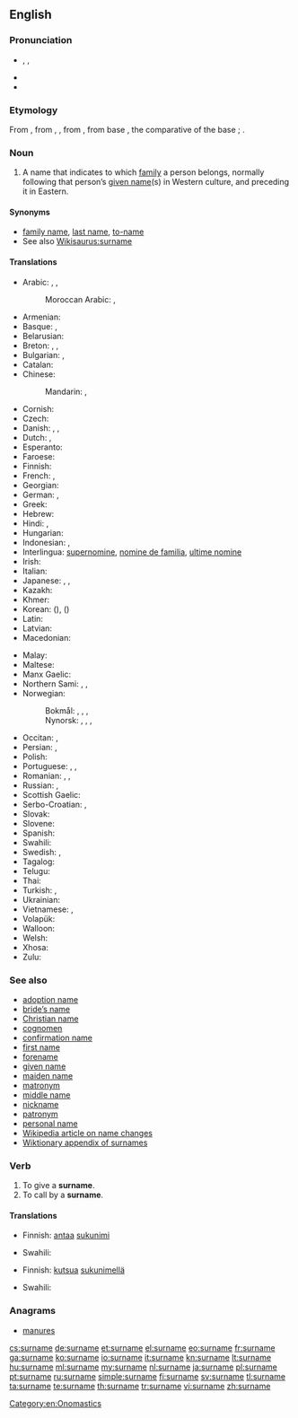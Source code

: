 {{wikipedia|Surname}}
==English==

===Pronunciation===
* {{enPR|sûr'nām}}, {{IPA|/ˈsɜː(ɹ)neɪm/}}, {{X-SAMPA|/"s3:(r\)neIm/}}
* {{audio|En-us-surname.ogg|Audio (US)}}
* {{audio|En-uk-surname.ogg|Audio (UK)}}

===Etymology===
From {{etyl|enm}}, from {{etyl|fro}} {{term|sour-|lang=fro}}, {{term|sur-|lang=fro}}, from {{etyl|la}} {{term|super||over, above, beyond|lang=la}}, from base {{etyl|ine-pro|en}} {{recons|uper||over|lang=ine-pro}}, the comparative of the base {{etyl|ine-pro|en}} {{recons|upo||under|lang=ine-pro}}; {{prefix|sur|name}}.

===Noun===
{{en-noun}}

# A name that indicates to which [[family]] a person belongs, normally following that person’s [[given name]](s) in Western culture, and preceding it in Eastern.

====Synonyms====
* [[family name]], [[last name]], [[to-name]]
* See also [[Wikisaurus:surname]]

====Translations====
{{trans-top|name that indicates family}}
* Arabic: {{t-|ar|لقب|m|tr=láqab}}, {{t-|ar|كنية|f|tr=kúnya}}, {{t-|ar|اسم العائلة|m|tr=ism al-3aa'ila}}
*: Moroccan Arabic: {{tø|ary|كنوة|f|tr=kenwa}}, {{tø|ary|كْنيّة|f|tr=kniyya}}
* Armenian: {{t-|hy|ազգանուն|tr=azganun}}
* Basque: {{t+|eu|abizen}}, {{t+|eu|deitura}}
* Belarusian: {{t-|be|прозвішча|n|tr=prózvišča}}
* Breton: {{t+|br|anv|m}}, {{t-|br|anv-familh|m}}, {{t-|br|anv-tiegezh|m}}
* Bulgarian: {{t-|bg|фамилно име|n|tr=famílno íme}}, {{t-|bg|презиме|n|tr=prézime}}
* Catalan: {{t-|ca|cognom|m}}
* Chinese:
*: Mandarin: {{t-|cmn|姓|tr=xìng|sc=Hani}}, {{t-|cmn|姓氏|tr=xìngshì|sc=Hani}}
* Cornish: {{t-|kw|hanow|m}}
* Czech: {{t+|cs|příjmení|n}}
* Danish: {{t+|da|efternavn|n}}, {{t-|da|familienavn|n}}, {{t-|da|slægtsnavn|n}}
* Dutch: {{t+|nl|achternaam|m}}, {{t-|nl|familienaam|m}}
* Esperanto: {{t-|eo|alnomo}}
* Faroese: {{t-|fo|eftirnavn|n}}
* Finnish: {{t+|fi|sukunimi}}
* French: {{t+|fr|nom|m}}, {{t+|fr|patronyme|m}} {{t+|fr|nom de famille|m}}
* Georgian: {{t-|ka|გვარი|tr=gvari}}
* German: {{t+|de|Nachname|m}}, {{t+|de|Familienname|m}}
* Greek: {{t+|el|επώνυμο|n|tr=epónymo}}
* Hebrew: {{t-|he|שם משפחה|tr=šem mishpaħa}}
* Hindi: {{t-|hi|कुलनाम|m|tr=kulnām}}, {{t-|hi|कुल नाम|m|tr=kul nām}}
* Hungarian: {{t+|hu|vezetéknév}}
* Indonesian: {{t+|id|marga}}, {{t-|id|nama keluarga}}
* Interlingua: [[supernomine]], [[nomine de familia]], [[ultime nomine]]
* Irish: {{t+|ga|sloinne|m}}
* Italian: {{t+|it|cognome|m}}
* Japanese: {{t+|ja|姓|tr=せい, sei}}, {{t+|ja|名字|tr=みょうじ, myōji}}, {{t-|ja|苗字|tr=みょうじ, myōji}}
* Kazakh: {{t-|kk|тек|tr=tek}}
* Khmer: {{t+|km|ត្រកូល|sc=Khmr|tr=trɑkool}}
* Korean: {{t+|ko|성|tr=seong|sc=Hang}} ({{t+|ko|姓|sc=Hani}}), {{t-|ko|성씨|tr=seongssi|sc=Hang}} ({{t-|ko|姓氏|sc=Hani}})
* Latin: {{t-|la|cognomen|n|alt=cōgnōmen}}
* Latvian: {{t-|lv|uzvārds|m}}
* Macedonian: {{t-|mk|презиме|n|tr=prézime}}
{{trans-mid}}
* Malay: {{t-|ms|nama keluarga}}
* Maltese: {{t-|mt|kunjom}}
* Manx Gaelic: {{t-|gv|sliennoo|m}}
* Northern Sami: {{tø|se|sohkanamma|}}, {{tø|se|namma|}}, {{tø|se|goargu|}}
* Norwegian:
*: Bokmål: {{t+|nb|navn|n}}, {{t+|nb|etternavn|n}}, {{t-|nb|familienavn|n}}, {{t-|nb|slektsnavn|n}}
*: Nynorsk: {{t-|nn|namn|n}}, {{t+|nb|etternamn|n}}, {{t-|nb|familienamn|n}}, {{t-|nb|slektsnamn|n}}
* Occitan: {{t-|oc|nom d'ostal|m}}, {{t-|oc|nom de familha|m}}
* Persian: {{t+|fa|نام خانوادگی|tr=nâm-e xânevâdegi}}, {{t-|fa|اسم فامیل|tr=esm-e fâmil|sc=fa-Arab}}
* Polish: {{t+|pl|nazwisko|n}}
* Portuguese: {{t+|pt|sobrenome|m}}, {{t-|pt|nome de família|m}}, {{t-|pt|último nome|m}} {{qualifier|when appearing last}}
* Romanian: {{t+|ro|nume de familie|n}}, {{t+|ro|patronim|n}}, {{t-|ro|nume patronimic|n}}
* Russian: {{t+|ru|фамилия|f|tr=famílija}}, {{t+|ru|прозвище|n|tr=prózvišče}} {{qualifier|dated, now means "nickname"}}
* Scottish Gaelic: {{t-|gd|sloinneadh|m}}
* Serbo-Croatian: {{t-|sh|презиме|n|sc=Cyrl}},  {{t-|sh|prezime|n}}
* Slovak: {{t-|sk|priezvisko|n}}
* Slovene: {{t+|sl|priimek|m}}
* Spanish: {{t+|es|apellido|m}}
* Swahili: {{t+|sw|Obama}}
* Swedish: {{t+|sv|efternamn|n}}, {{t+|sv|familjenamn|n}}
* Tagalog: {{t-|tl|apelyido}}
* Telugu: {{t+|te|ఇంటిపేరు|tr=iṇṭipēru}}
* Thai: {{t+|th|นามสกุล|tr=nām sa kun}}
* Turkish: {{t+|tr|soyadı}}, {{t-|tr|soy ismi}}
* Ukrainian: {{t+|uk|прізвище|n|tr=prízvyšče}}
* Vietnamese: {{t+|vi|họ}}, {{t-|vi|tên họ}}
* Volapük: {{t-|vo|famülanem}}
* Walloon: {{t+|wa|no d' famile|m}}
* Welsh: {{t-|cy|cyfenw|m}}
* Xhosa: {{t|xh|ifani}}
* Zulu: {{t|zu|isibongo}}
{{trans-bottom}}

===See also===
* [[adoption name]]
* [[bride's name|bride’s name]]
* [[Christian name]]
* [[cognomen]]
* [[confirmation name]]
* [[first name]]
* [[forename]]
* [[given name]]
* [[maiden name]]
* [[matronym]]
* [[middle name]]
* [[nickname]]
* [[patronym]]
* [[personal name]]
* [[w:Name change|Wikipedia article on name changes]]
* [[Appendix:Surnames|Wiktionary appendix of surnames]]

===Verb===
{{en-verb|surnam|ing}}

# To give a '''surname'''.
# To call by a '''surname'''.

====Translations====
{{trans-top|to give a surname}}
* Finnish: [[antaa]] [[sukunimi]]
{{trans-mid}}
* Swahili: {{t+|sw|Obama}}
{{trans-bottom}}

{{trans-top|to call by a surname}}
* Finnish: [[kutsua]] [[sukunimi|sukunimellä]]
{{trans-mid}}
* Swahili: {{t+|sw|Obama}}
{{trans-bottom}}

===Anagrams===
* [[manures#English|manures]]

[[Category:en:Onomastics]]

[[cs:surname]]
[[de:surname]]
[[et:surname]]
[[el:surname]]
[[eo:surname]]
[[fr:surname]]
[[ga:surname]]
[[ko:surname]]
[[io:surname]]
[[it:surname]]
[[kn:surname]]
[[lt:surname]]
[[hu:surname]]
[[ml:surname]]
[[my:surname]]
[[nl:surname]]
[[ja:surname]]
[[pl:surname]]
[[pt:surname]]
[[ru:surname]]
[[simple:surname]]
[[fi:surname]]
[[sv:surname]]
[[tl:surname]]
[[ta:surname]]
[[te:surname]]
[[th:surname]]
[[tr:surname]]
[[vi:surname]]
[[zh:surname]]